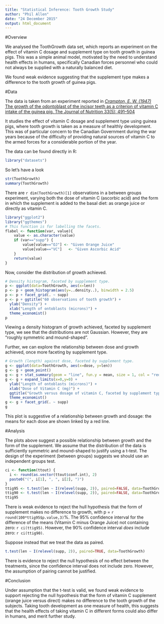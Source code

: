 ```yaml
---
title: "Statistical Inference: Tooth Growth Study"
author: "Phil Allen"
date: "24 December 2015"
output: html_document
---
```


#Overview

We analysed the ToothGrowth data set, which reports an experiment on the effect of vitamin C dosage and supplement type on tooth growth in guinea pigs. This was a simple animal model, motivated by the need to understand health effects in humans, specifically Canadian forces personnel who could not always be supplied with a naturally balanced diet.

We found weak evidence suggesting that the supplement type makes a difference to the tooth growth of guinea pigs.

#Data

The data is taken from an experiment reported in 
[_Crampton, E. W. (1947)_ The growth of the odontoblast of the incisor teeth as a criterion of vitamin C intake of the guinea pig. The Journal of Nutrition 33(5): 491–504](http://jn.nutrition.org/content/33/5/491.full.pdf)

It studies the effect of vitamin C dosage and supplement type using guinea pigs, where tooth growth is taken as a measure of healthly development. This was of particular concern to the Canadian Government during the war years because of the difficulty of providing natural sources of vitamin C to the armed forces for a considerable portion of the year.

The data can be found directly in R:

```r
library("datasets")
```

So let's have a look

```r
str(ToothGrowth)
summary(ToothGrowth)
```

There are `r dim(ToothGrowth)[1]` observations in a between groups experiment, varying both the dose of vitamin C (ascorbic acid) and the form in which the supplement is added to the basal diet: as orange juice or directly as vitamin C.

```r
library("ggplot2")
library("ggthemes")
# This function is for labelling the facets.
flabel <- function(var, value){
    value <- as.character(value)
    if (var=="supp") { 
        value[value=="OJ"] <- "Given Orange Juice"
        value[value=="VC"]   <- "Given Ascorbic Acid"
    }
    return(value)
}
```

Now, consider the distribution of growth achieved.

```r
# Density histogram, faceted by supplement type.
p <- ggplot(data=ToothGrowth, aes(x=len))
p <- p + geom_histogram(aes(y=..density..), binwidth = 2.5)
p <- p + facet_grid(. ~ supp)
p <- p + ggtitle("60 observations of tooth growth") + 
  ylab("Density") + 
  xlab("Length of ontoblasts (microns)") +
  theme_economist()
p
```

Viewing a density histogram of growth achieved, faceted by supplement type, we see that the distributions are not Gaussian. However, they are "roughly symmetric and mound-shaped".

Further, we can explore the relationship between dose and growth achieved, once more faceting by supplement type.

```r
# Growth (length) against dose, faceted by supplement type.
g <- ggplot(data=ToothGrowth, aes(x=dose, y=len))
g <- g + geom_point()
g <- g + stat_summary(geom = "line", fun.y = mean, size = 1, col = "red")
g <- g + expand_limits(x=0,y=0) + 
  ylab("Length of ontoblasts (microns)") + 
  xlab("Dose of Vitamin C (mg)") +
  ggtitle("Growth versus dosage of vitamin C, faceted by supplement type") +
  theme_economist()
g <- g + facet_grid(. ~ supp)
g
```

This plot is suggestive of a relationship between growth and dosage: the means for each dose are shown linked by a red line.

#Analysis

The plots above suggest a possible relationship between growth and the form of the supplement. We assume that the distribution of the data is sufficiently symmetric and mound-shaped to justify using a t-test. The design of the experiment (between groups) suggests we should use an independent groups test.

```r
ci <- function(ttout) { 
  i <- round(as.vector(ttout$conf.int), 2)
  paste0("(", i[1], ", ", i[2], ")")
}
ttig95 <- t.test(len ~ I(relevel(supp, 2)), paired=FALSE, data=ToothGrowth)
ttig90 <- t.test(len ~ I(relevel(supp, 2)), paired=FALSE, data=ToothGrowth, conf.level=0.9)
ttig95
```

There is weak evidence to reject the hull hypothesis that the form of supplement makes no difference to growth, with p = `r round(100*ttig95$p.value,3)`%. The 95% confidence interval for the difference of the means (Vitamin C minus Orange Juice) not containing zero: `r ci(ttig95)`. However, the 90% confidence interval _does_ include zero: `r ci(ttig90)`.

Suppose instead that we treat the data as paired.
```r
t.test(len ~ I(relevel(supp, 2)), paired=TRUE, data=ToothGrowth)
```

There is evidence to reject the null hypothesis of no effect between the treatments, since the confidence interval does not include zero. However, the assumption of pairing cannot be justified. 

#Conclusion

Under assumption that the t-test is valid, we found weak evidence to support rejecting the null hypothesis that the form of vitamin C supplement (orange juice versus direct) makes no difference to the tooth growth of the subjects. Taking tooth development as one measure of health, this suggests that the health effects of taking vitamin C in different forms could also differ in humans, and merit further study.

